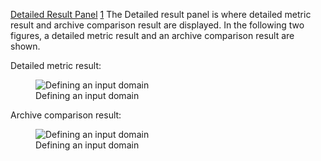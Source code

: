 [[Property:title|Detailed Result Panel]]
[[Property:weight|1]]
The Detailed result panel is where detailed metric result and archive comparison result are displayed. In the following two figures, a detailed metric result and an archive comparison result are shown.

Detailed metric result:

[[Image:interface4|Defining an input domain]]  

Archive comparison result:

[[Image:interface5|Defining an input domain]]  




